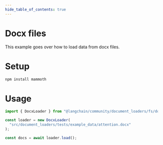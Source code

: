 ```yaml
---
hide_table_of_contents: true
---
```


# Docx files

This example goes over how to load data from docx files.

# Setup

```bash npm2yarn
npm install mammoth
```

# Usage

```typescript
import { DocxLoader } from "@langchain/community/document_loaders/fs/docx";

const loader = new DocxLoader(
  "src/document_loaders/tests/example_data/attention.docx"
);

const docs = await loader.load();
```
